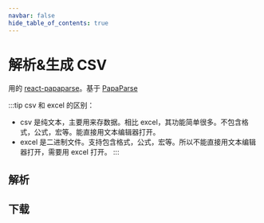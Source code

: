 ```yaml
---
navbar: false
hide_table_of_contents: true
---
```



# 解析&生成 CSV
用的 [react-papaparse](https://github.com/Bunlong/react-papaparse)。基于 [PapaParse](https://github.com/mholt/PapaParse)

:::tip
csv 和 excel 的区别：  
* csv 是纯文本，主要用来存数据。相比 excel，其功能简单很多。不包含格式，公式，宏等。能直接用文本编辑器打开。  
* excel 是二进制文件。支持包含格式，公式，宏等。所以不能直接用文本编辑器打开，需要用 excel 打开。
:::
## 解析
<Demo>
  <CSVReader />
</Demo>

## 下载
<Demo>
  <CSVDownloader />
</Demo>